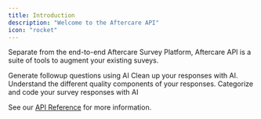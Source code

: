 ```yaml
---
title: Introduction
description: "Welcome to the Aftercare API"
icon: "rocket"
---
```


Separate from the end-to-end Aftercare Survey Platform, Aftercare API is a suite of tools to augment your existing suveys.

<CardGroup cols={2}>
  <Card
    title="AI Followup Generation"
    icon="message-question"
    href="/followups"
  >
    Generate followup questions using AI
  </Card>
  <Card title="AI Data Quality Analysis" icon="badge-check" href="/dataQuality">
    Clean up your responses with AI. Understand the different quality components
    of your responses.
  </Card>
  <Card title="AI Coding" icon="icons" href="/coding">
    Categorize and code your survey responses with AI
  </Card>
</CardGroup>

See our [API Reference](/api-reference/introduction) for more information.
